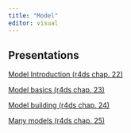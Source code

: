 ```yaml
---
title: "Model"
editor: visual
---
```


## Presentations

[Model Introduction (r4ds chap. 22)](intro-model/intro-model.qmd)

[Model basics (r4ds chap. 23)](model-basics/model-basics.qmd)

[Model building (r4ds chap. 24)](model-building/model-building.qmd)

[Many models (r4ds chap. 25)](many-models/many-models.qmd)

